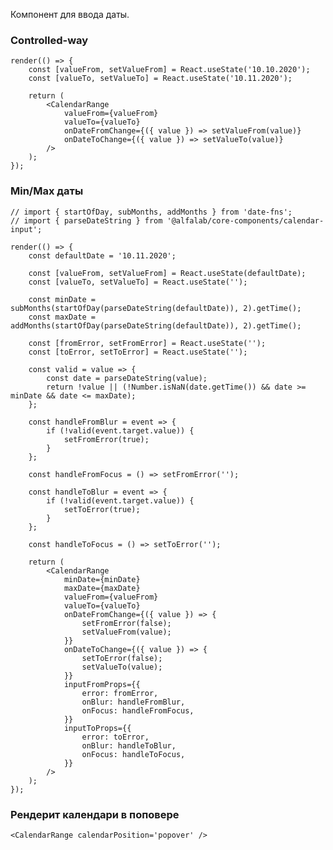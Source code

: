 Компонент для ввода даты.

### Controlled-way

```tsx live
render(() => {
    const [valueFrom, setValueFrom] = React.useState('10.10.2020');
    const [valueTo, setValueTo] = React.useState('10.11.2020');

    return (
        <CalendarRange
            valueFrom={valueFrom}
            valueTo={valueTo}
            onDateFromChange={({ value }) => setValueFrom(value)}
            onDateToChange={({ value }) => setValueTo(value)}
        />
    );
});
```

### Min/Max даты

```tsx live
// import { startOfDay, subMonths, addMonths } from 'date-fns';
// import { parseDateString } from '@alfalab/core-components/calendar-input';

render(() => {
    const defaultDate = '10.11.2020';

    const [valueFrom, setValueFrom] = React.useState(defaultDate);
    const [valueTo, setValueTo] = React.useState('');

    const minDate = subMonths(startOfDay(parseDateString(defaultDate)), 2).getTime();
    const maxDate = addMonths(startOfDay(parseDateString(defaultDate)), 2).getTime();

    const [fromError, setFromError] = React.useState('');
    const [toError, setToError] = React.useState('');

    const valid = value => {
        const date = parseDateString(value);
        return !value || (!Number.isNaN(date.getTime()) && date >= minDate && date <= maxDate);
    };

    const handleFromBlur = event => {
        if (!valid(event.target.value)) {
            setFromError(true);
        }
    };

    const handleFromFocus = () => setFromError('');

    const handleToBlur = event => {
        if (!valid(event.target.value)) {
            setToError(true);
        }
    };

    const handleToFocus = () => setToError('');

    return (
        <CalendarRange
            minDate={minDate}
            maxDate={maxDate}
            valueFrom={valueFrom}
            valueTo={valueTo}
            onDateFromChange={({ value }) => {
                setFromError(false);
                setValueFrom(value);
            }}
            onDateToChange={({ value }) => {
                setToError(false);
                setValueTo(value);
            }}
            inputFromProps={{
                error: fromError,
                onBlur: handleFromBlur,
                onFocus: handleFromFocus,
            }}
            inputToProps={{
                error: toError,
                onBlur: handleToBlur,
                onFocus: handleToFocus,
            }}
        />
    );
});
```

### Рендерит календари в поповере

```tsx live
<CalendarRange calendarPosition='popover' />
```
